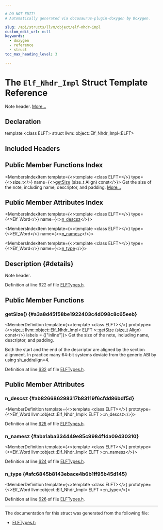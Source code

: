 ```yaml
---

# DO NOT EDIT!
# Automatically generated via docusaurus-plugin-doxygen by Doxygen.

slug: /api/structs/llvm/object/elf-nhdr-impl
custom_edit_url: null
keywords:
  - doxygen
  - reference
  - struct
toc_max_heading_level: 3

---
```





# The `Elf_Nhdr_Impl` Struct Template Reference

<DoxygenPage pluginConfig={pluginConfig}>

Note header. <a href="#details">More...</a>

## Declaration

<CodeBlock>template &lt;class ELFT&gt;
struct llvm::object::Elf_Nhdr_Impl&lt;ELFT&gt;</CodeBlock>

## Included Headers

<IncludesList>
<IncludesListItem
  filePath="llvm/Object/ELFTypes.h"
  permalink="/docs/api/files/include/include/llvm/include/llvm/object/elftypes-h"
  isLocal="true" />
</IncludesList>

## Public Member Functions Index

<MembersIndex>

<MembersIndexItem
  template={<>template &lt;class ELFT&gt;</>}
  type={<>size&#95;t</>}
  name={<><a href="#a3a8d45f58be1922403c4d098c8c65eeb">getSize</a> (size&#95;t Align) const</>}>
Get the size of the note, including name, descriptor, and padding. <a href="#a3a8d45f58be1922403c4d098c8c65eeb">More...</a>
</MembersIndexItem>

</MembersIndex>

## Public Member Attributes Index

<MembersIndex>

<MembersIndexItem
  template={<>template &lt;class ELFT&gt;</>}
  type={<>Elf&#95;Word</>}
  name={<><a href="#ab826686298317b83119f6cfdd86bdf5d">n&#95;descsz</a></>}>
</MembersIndexItem>

<MembersIndexItem
  template={<>template &lt;class ELFT&gt;</>}
  type={<>Elf&#95;Word</>}
  name={<><a href="#aba1aba334449e85c9984f1da09430310">n&#95;namesz</a></>}>
</MembersIndexItem>

<MembersIndexItem
  template={<>template &lt;class ELFT&gt;</>}
  type={<>Elf&#95;Word</>}
  name={<><a href="#afc6845b8143ebace4b6b1ff95b45d145">n&#95;type</a></>}>
</MembersIndexItem>

</MembersIndex>

## Description {#details}

Note header.

Definition at line 622 of file <a href="/docs/api/files/include/include/llvm/include/llvm/object/elftypes-h">ELFTypes.h</a>.

<SectionDefinition>

## Public Member Functions

### getSize() {#a3a8d45f58be1922403c4d098c8c65eeb}

<MemberDefinition
  template={<>template &lt;class ELFT&gt;</>}
  prototype={<>size&#95;t llvm::object::Elf&#95;Nhdr&#95;Impl&lt; ELFT &gt;::getSize (size&#95;t Align) const</>}
  labels = {["inline"]}>
Get the size of the note, including name, descriptor, and padding.

Both the start and the end of the descriptor are aligned by the section alignment. In practice many 64-bit systems deviate from the generic ABI by using sh&#95;addralign=4.

Definition at line <a href="/docs/api/files/include/include/llvm/include/llvm/object/elftypes-h/#l00632">632</a> of file <a href="/docs/api/files/include/include/llvm/include/llvm/object/elftypes-h">ELFTypes.h</a>.
</MemberDefinition>

</SectionDefinition>

<SectionDefinition>

## Public Member Attributes

### n&#95;descsz {#ab826686298317b83119f6cfdd86bdf5d}

<MemberDefinition
  template={<>template &lt;class ELFT&gt;</>}
  prototype={<>Elf&#95;Word llvm::object::Elf&#95;Nhdr&#95;Impl&lt; ELFT &gt;::n&#95;descsz</>}>

Definition at line <a href="/docs/api/files/include/include/llvm/include/llvm/object/elftypes-h/#l00625">625</a> of file <a href="/docs/api/files/include/include/llvm/include/llvm/object/elftypes-h">ELFTypes.h</a>.
</MemberDefinition>

### n&#95;namesz {#aba1aba334449e85c9984f1da09430310}

<MemberDefinition
  template={<>template &lt;class ELFT&gt;</>}
  prototype={<>Elf&#95;Word llvm::object::Elf&#95;Nhdr&#95;Impl&lt; ELFT &gt;::n&#95;namesz</>}>

Definition at line <a href="/docs/api/files/include/include/llvm/include/llvm/object/elftypes-h/#l00624">624</a> of file <a href="/docs/api/files/include/include/llvm/include/llvm/object/elftypes-h">ELFTypes.h</a>.
</MemberDefinition>

### n&#95;type {#afc6845b8143ebace4b6b1ff95b45d145}

<MemberDefinition
  template={<>template &lt;class ELFT&gt;</>}
  prototype={<>Elf&#95;Word llvm::object::Elf&#95;Nhdr&#95;Impl&lt; ELFT &gt;::n&#95;type</>}>

Definition at line <a href="/docs/api/files/include/include/llvm/include/llvm/object/elftypes-h/#l00626">626</a> of file <a href="/docs/api/files/include/include/llvm/include/llvm/object/elftypes-h">ELFTypes.h</a>.
</MemberDefinition>

</SectionDefinition>

<hr/>

The documentation for this struct was generated from the following file:

<ul>
<li><a href="/docs/api/files/include/include/llvm/include/llvm/object/elftypes-h">ELFTypes.h</a></li>
</ul>

</DoxygenPage>
